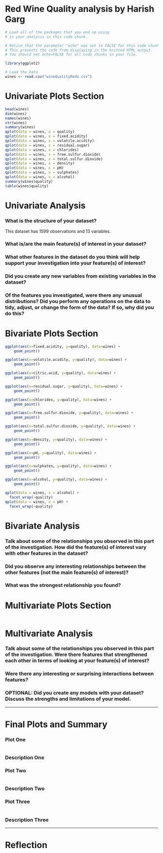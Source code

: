 Red Wine Quality analysis by Harish Garg
========================================================

```r
# Load all of the packages that you end up using
# in your analysis in this code chunk.

# Notice that the parameter "echo" was set to FALSE for this code chunk.
# This prevents the code from displaying in the knitted HTML output.
# You should set echo=FALSE for all code chunks in your file.

library(ggplot2)

```

```r
# Load the Data
wines <- read.csv("wineQualityReds.csv")
```

# Univariate Plots Section
```r
head(wines)
dim(wines)
names(wines)
str(wines)
summary(wines)
qplot(data = wines, x = quality)
qplot(data = wines, x = fixed.acidity)
qplot(data = wines, x = volatile.acidity)
qplot(data = wines, x = residual.sugar)
qplot(data = wines, x = chlorides)
qplot(data = wines, x = free.sulfur.dioxide)
qplot(data = wines, x = total.sulfur.dioxide)
qplot(data = wines, x = density)
qplot(data = wines, x = pH)
qplot(data = wines, x = sulphates)
qplot(data = wines, x = alcohol)
summary(wines$quality)
table(wines$quality)
```

# Univariate Analysis

### What is the structure of your dataset?
This dataset has 1599 observations and 13 variables.

### What is/are the main feature(s) of interest in your dataset?

### What other features in the dataset do you think will help support your investigation into your feature(s) of interest?

### Did you create any new variables from existing variables in the dataset?

### Of the features you investigated, were there any unusual distributions? Did you perform any operations on the data to tidy, adjust, or change the form of the data? If so, why did you do this?



# Bivariate Plots Section
```r
ggplot(aes(x=fixed.acidity, y=quality), data=wines) +
    geom_point() 

ggplot(aes(x=volatile.acidity, y=quality), data=wines) +
    geom_point() 

ggplot(aes(x=citric.acid, y=quality), data=wines) +
    geom_point() 

ggplot(aes(x=residual.sugar, y=quality), data=wines) +
    geom_point() 

ggplot(aes(x=chlorides, y=quality), data=wines) +
    geom_point() 

ggplot(aes(x=free.sulfur.dioxide, y=quality), data=wines) +
    geom_point() 

ggplot(aes(x=total.sulfur.dioxide, y=quality), data=wines) +
    geom_point() 

ggplot(aes(x=density, y=quality), data=wines) +
    geom_point() 

ggplot(aes(x=pH, y=quality), data=wines) +
    geom_point()

ggplot(aes(x=sulphates, y=quality), data=wines) +
    geom_point()

ggplot(aes(x=alcohol, y=quality), data=wines) +
    geom_point()

qplot(data = wines, x = alcohol) +
  facet_wrap(~quality)
qplot(data = wines, x = pH) +
  facet_wrap(~quality)
```

# Bivariate Analysis

### Talk about some of the relationships you observed in this part of the investigation. How did the feature(s) of interest vary with other features in the dataset?

### Did you observe any interesting relationships between the other features (not the main feature(s) of interest)?

### What was the strongest relationship you found?




# Multivariate Plots Section

```r

```

# Multivariate Analysis

### Talk about some of the relationships you observed in this part of the investigation. Were there features that strengthened each other in terms of looking at your feature(s) of interest?

### Were there any interesting or surprising interactions between features?

### OPTIONAL: Did you create any models with your dataset? Discuss the strengths and limitations of your model.

------

# Final Plots and Summary

### Plot One
```r

```

### Description One


### Plot Two
```r

```

### Description Two


### Plot Three
```r

```

### Description Three

------

# Reflection
